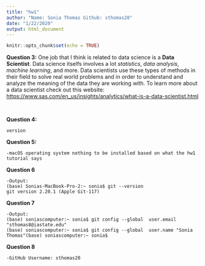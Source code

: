```yaml
---
title: "hw1"
author: "Name: Sonia Thomas Github: sthomas20"
date: "1/22/2020"
output: html_document
---
```

```r
knitr::opts_chunk$set(echo = TRUE)
```

**Question 3:**
One job that I think is related to data science is a **Data Scientist**. Data science itselfs involves a lot *statistics*, *data analysis*, *machine learning*, and more. Data scientists use these types of methods in their field to solve real world problems and in order to understand and analyze the meaning of the data they are working with. To learn more about a data scientist check out this website: <https://www.sas.com/en_us/insights/analytics/what-is-a-data-scientist.html>
    
## {.white}

<img class="cover" src="/Users/sonia/Desktop/ds.jpg" alt="">



**Question 4:**
```r
version
```

**Question 5:**

    -macOS operating system nothing to be installed based on what the hw1 tutorial says

**Question 6**

    -Output:
    (base) Sonias-MacBook-Pro-2:~ sonia$ git --version
    git version 2.20.1 (Apple Git-117)

**Question 7**

    -Output:
    (base) soniascomputer:~ sonia$ git config --global  user.email "sthomas8@iastate.edu"
    (base) soniascomputer:~ sonia$ git config --global  user.name "Sonia Thomas"(base) soniascomputer:~ sonia$
    
**Question 8**
 
    -GitHub Username: sthomas20

